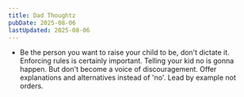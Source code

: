 ```yaml
---
title: Dad Thoughtz
pubDate: 2025-08-06
lastUpdated: 2025-08-06
---
```


- Be the person you want to raise your child to be, don't dictate it. Enforcing rules is certainly important. Telling your kid no is gonna happen. But don't become a voice of discouragement. Offer explanations and alternatives instead of 'no'. Lead by example not orders.